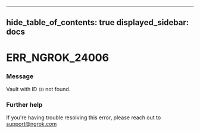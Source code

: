 

---
hide_table_of_contents: true
displayed_sidebar: docs
---


# ERR_NGROK_24006

### Message
Vault with ID `ID` not found.

<ErrorDetails error="err_ngrok_24006" />



### Further help
If you're having trouble resolving this error, please reach out to [support@ngrok.com](mailto:support@ngrok.com?subject=Help%20with%20ERR_NGROK_24006)

